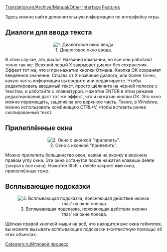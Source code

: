 [[Translation:en/Archive/Manual/Other Interface Features]]
{{ru/Необходимо сделать|поменять картинки}}

[[Category:ru/Игровой процесс]]

Здесь можно найти дополнительную информацию по интерфейсу игры.

==Диалоги для ввода текста==
<center>[[File:en/Ottdin1.png|center|none|frame|1. Диалоговое окно ввода.]]</center>
В этом случае, это диалог Названия компании, но все они работают точно так же. Верхний левый X закрывает диалог без сохранения. Эффект тот же, что и при нажатии кнопки Отмена. Кнопка OK сохраняет введённое значение. Справа от X название диалога, или более точно, какую часть информации вы вводите или редактируете. Чтобы редактировать вводимый текст, просто щёлкните на чёрной полоске с текстом, и работайте с клавиатурой. Нажатие ENTER в этом режиме редактирования даст тот же эффект, что и нажатие кнопки OK. Это окно можно перемещать, зацепив за его верхнюю часть. Также, в  Windows, можно использовать комбинацию CTRL+V, чтобы вставить ранее скопированный текст.

==Прилеплённые окна==
<center>[[File:en/Sticky Thumbtack.png|center|none|frame|2. Окно с иконкой "прилепить".]]</center>
Можно прилепить большинство окон, нажав на иконку в верхнем правом углу окна. Эти окна останутся после нажатия клавиши delete (закрыть все окна). Нажатие Shift + delete закроет '''все''' окна, прилеплённые тоже.

==Всплывающие подсказки==
<center>[[File:en/Tooltip.png|center|none|frame|3. Всплывающая подсказка, поясняющая действие иконки 'глаз' на окне поезда.]]</center>
Щёлкая правой кнопкой мыши на всё, что находится вне окна геймплея, вы можете вызывать всплывающие подсказки (контекстную помощь) об этих объектах.